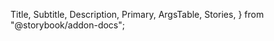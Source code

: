   Title,
  Subtitle,
  Description,
  Primary,
  ArgsTable,
  Stories,
} from "@storybook/addon-docs";

<Title />
<Subtitle />
<Description />
<Primary />
<ArgsTable />
<Stories />

# Example

`LoadingStatus` works very well with things like Apollo

```tsx
import React from "react";
import { useQuery } from "@apollo/client";
import { LoadingStatus } from "@atomicjolt/atomic-elements";

export default function PageLoader() {
  const { loading, error, data } = useQuery(SOME_QUERY);

  return (
    <LoadingStatus loading={loading} error={error.message}>
      <Page data={data} />
    </LoadingStatus>
  );
}
```

